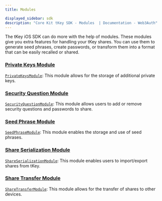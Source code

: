 ```yaml
---
title: Modules

displayed_sidebar: sdk
description: "Core Kit tKey SDK - Modules  | Documentation - Web3Auth"
---
```


The tKey iOS SDK can do more with the help of modules. These modules give you extra features for handling your tKey shares. You can use them to
generate seed phrases, create passwords, or transform them into a format that can be easily recalled or shared.

### [Private Keys Module](/sdk/tkey-ios/modules/private-keys)

[`PrivateKeysModule`](/sdk/tkey-ios/modules/private-keys): This module allows for the storage of additional private keys.

### [Security Question Module](/sdk/tkey-ios/modules/security-questions)

[`SecurityQuestionModule`](/sdk/tkey-ios/modules/security-questions): This module allows users to add or remove security questions and passwords to
share.

### [Seed Phrase Module](/sdk/tkey-ios/modules/seed-phrase)

[`SeedPhraseModule`](/sdk/tkey-ios/modules/seed-phrase): This module enables the storage and use of seed phrases.

### [Share Serialization Module](/sdk/tkey-ios/modules/share-serialization)

[`ShareSerializationModule`](/sdk/tkey-ios/modules/share-serialization): This module enables users to import/export shares from tKey.

### [Share Transfer Module](/sdk/tkey-ios/modules/share-transfer)

[`ShareTransferModule`](/sdk/tkey-ios/modules/share-transfer): This module allows for the transfer of shares to other devices.
